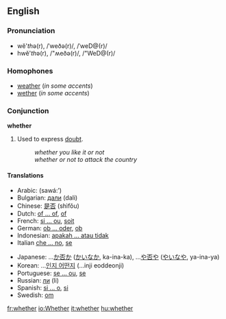 ==English==

{{rank|during|several|either|338|whether|city|held|help}}

===Pronunciation===
*wĕ'<i>th</i>ə(r), /ˈweðə(r)/, /ˈweD@(r)/
*hwĕ'<i>th</i>ə(r), /"ʍeðə(r)/, /"WeD@(r)/

===Homophones===
*[[weather]] (''in some accents'')
*[[wether]] (''in some accents'')

===Conjunction===
'''whether'''
# Used to express [[doubt]].
#:''whether you like it or not''
#:''whether or not to attack the country''

====Translations====
{{top}}
*Arabic: {{ARchar|[[سواء]]}} (sawá:’)
*Bulgarian: [[дали]] (dali)
*Chinese: [[是否]] (shìfǒu)
*Dutch: [[of ... of]], [[of#Dutch|of]]
*French: [[si ... ou]], [[soit]]
*German: [[ob ... oder]], [[ob]]
*Indonesian: [[apakah ... atau tidak]]
*Italian [[che ... no]], [[se#Italian|se]]
{{mid}}
*Japanese: ...[[か否か]] ([[かいなか]], ka-ina-ka), ...[[や否や]] ([[やいなや]], ya-ina-ya)
*Korean: ...[[인지 어떤지]] (...inji eoddeonji)
*Portuguese: [[se ... ou]], [[se#Portuguese|se]]
*Russian: [[ли]] (li)
*Spanish: [[si ... o]], [[si#Spanish|si]]
*Swedish: [[om]]
{{bottom}}

[[fr:whether]]
[[io:Whether]]
[[it:whether]]
[[hu:whether]]